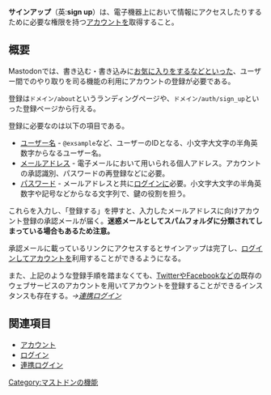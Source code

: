 {{Infobox word
|Name = {{Ruby|サイン|sign}}{{Ruby|アップ|up}}
|Hinshi = 名詞・サ変動詞
|Hatsu = 
}}'''サインアップ'''（英:'''sign up'''）は、電子機器上において情報にアクセスしたりするために必要な権限を持つ[[アカウント]]を取得すること。

== 概要 ==
Mastodonでは、書き込む・書き込みに[[お気に入り]]をするなどといった、ユーザー間でのやり取りを司る機能の利用にアカウントの登録が必要である。

登録は<code>ドメイン/about</code>というランディングページや、<code>ドメイン/auth/sign_up</code>といった登録ページから行える。

登録に必要なのは以下の項目である。

* [[ユーザー名]] - <code>@exsample</code>など、ユーザーのIDとなる、小文字大文字の半角英数字からなるユーザー名。
* [[メールアドレス]] - 電子メールにおいて用いられる個人アドレス。アカウントの承認識別、パスワードの再登録などに必要。
* [[パスワード]] - メールアドレスと共に[[ログイン]]に必要。小文字大文字の半角英数字や記号などからなる文字列で、鍵の役割を担う。

これらを入力し、「登録する」を押すと、入力したメールアドレスに向けアカウント登録の承認メールが届く。'''迷惑メールとしてスパムフォルダに分類されてしまっている場合もあるため注意。'''

承認メールに載っているリンクにアクセスするとサインアップは完了し、[[ログイン]]してアカウントを利用することができるようになる。

また、上記のような登録手順を踏まなくても、[[Twitter]]や[[Facebook]]などの既存のウェブサービスのアカウントを用いてアカウントを登録することができるインスタンスも存在する。''→[[連携ログイン]]''

== 関連項目 ==
* [[アカウント]]
* [[ログイン]]
* [[連携ログイン]]

{{DEFAULTSORT:さいんあつふ}}
[[Category:マストドンの機能]]